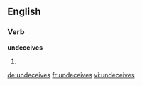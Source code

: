 
==English==

===Verb===
'''undeceives'''

# {{en-third-person singular of|undeceive}}

[[de:undeceives]]
[[fr:undeceives]]
[[vi:undeceives]]